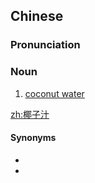==Chinese==
{{zh-forms|type=21}}

===Pronunciation===
{{zh-pron
|m=椰zizhī
|cat=n
}}

===Noun===
{{zh-noun}}

# [[coconut water]]

[[zh:椰子汁]]

====Synonyms====
* {{zh-l|椰汁}}
* {{zh-l|椰子水}}